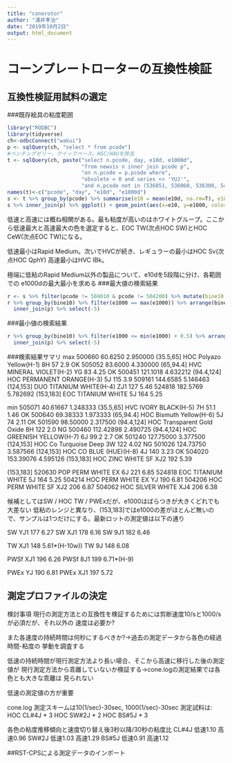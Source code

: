 ```yaml
---
title: "conerotor"
author: "涌井孝治"
date: "2019年10月2日"
output: html_document
---
```


# コーンプレートローターの互換性検証
## 互換性検証用試料の選定
###既存絵具の粘度範囲
```r
library("RODBC")
library(tidyverse)
ch<-odbcConnect("wakui")
p <- sqlQuery(ch, "select * from pcode")
#ペンチングゼリー、クイックベース、HGC/HAUを除去
t <- sqlQuery(ch, paste("select n.pcode, day, e10d, e1000d",
                        "from newvis n inner join pcode p",
                        "on n.pcode = p.pcode where",
                        "obsolete = 0 and series <> 'YUJ'",
                        "and n.pcode not in (536051, 536060, 536300, 546206, 554314, 504601, 504602, 504603, 504604, 504605, 504606, 504607, 544002, 559501, 504069)"))
names(t)<-c("pcode", "day", "e10d", "e1000d")
s <- t %>% group_by(pcode) %>% summarise(e10 = mean(e10d, na.rm=T), e1000 = mean(e1000d, na.rm=T))
s %>% inner_join(p) %>% ggplot() + geom_point(aes(x=e10, y=e1000, color=series))

```
低速と高速には概ね相関がある。最も粘度が高いのはホワイトグループ。ここから低速最大と高速最大の色を選定すると、EOC TW(次点HOC SW)とHOC CeW(次点EOC TW)になる。

低速最小はRapid Medium。次いでHVCが続き、レギュラーの最小はHOC Sv(次点HOC QphY)
高速最小はHVC IBk。

極端に低粘のRapid Medium以外の製品について、e10dを5段階に分け、各範囲での
e1000dの最大最小を求める
###最大値の検索結果
```r
r <- s %>% filter(pcode != 504010 & pcode != 504200) %>% mutate(bine10 = cut(e10, 5))
r %>% group_by(bine10) %>% filter(e1000 == max(e1000)) %>% arrange(bine10) %>% 
  inner_join(p) %>% select(-5)
```
###最小値の検索結果
```r
r %>% group_by(bine10) %>% filter(e1000 <= min(e1000) + 0.5) %>% arrange(bine10) %>% 
  inner_join(p) %>% select(-5)
```


###検索結果サマリ
max
500660	60.6250	2.950000	(35.5,65]	HOC	Polyazo Yellow(H-1)
8H 57 2.9 OK
505052	83.6000	4.330000	(65,94.4]	HVC	MINERAL VIOLET(H-2)
YG 83 4.25 OK
500451	121.1018	4.632212	(94.4,124]	HOC	PERMANENT ORANGE(H-3)
5J 115 3.9
509161	144.6585	5.146463	(124,153]	DUO	TITANIUM WHITE(H-4)
ZJ1 127 5.46
524818	182.5769	5.782692	(153,183]	EOC	TITANIUM WHITE
5J 164 5.25

min
505071	40.61667	1.248333	(35.5,65]	HVC	IVORY BLACK(H-5)
7H 51.1 1.46 OK
500640	69.38333	1.973333	(65,94.4]	HOC	Bismuth Yellow(H-6)
5J 74 2.11 OK
501590	98.50000	2.317500	(94.4,124]	HOC	Transparent Gold Oxide
8H 122 2.0 NG
500460	112.42898	2.490725	(94.4,124]	HOC	GREENISH YELLOW(H-7)
6J 99.2 2.7 OK
501240	127.75000	3.377500	(124,153]	HOC	Co Turquoise Deep
3W 122 4.02 NG
501026	124.73750	3.587566	(124,153]	HOC	CO BLUE (HUE)(H-8)
4J 140 3.23 OK
504020	153.39076	4.595126	(153,183]	HOC	ZINC WHITE SF
XJ2 192 5.39

(153,183]
520630		POP  PERM WHITE EX	6J	221	6.85
524818		EOC  TITANIUM WHITE	5J	164	5.25
504214		HOC  PERM WHITE EX	YJ	190	6.81
504206		HOC  PERM WHITE SF	XJ2	206	6.87
504062		HOC  SILVER WHITE	XJ4	206	6.38


候補としてはSW / HOC TW / PWExだが、e1000はばらつきが大きくどれでも大差ない
低粘のレンジと異なり、(153,183]ではe1000の差がほとんど無いので、サンプルは1つだけにする。最新ロットの測定値は以下の通り

SW  YJ1 177 6.27
SW  XJ1	178	6.16
SW  9J1 182 6.46

TW  XJ1	148	5.61*(H-10w))
TW  9J 148 6.08

PWSf  XJ1 196 6.26
PWSf  8J1 199 6.71*(H-9)

PWEx  YJ	190	6.81
PWEx  XJ1 197 5.72



## 測定プロファイルの決定
検討事項
現行の測定方法との互換性を検証するためには剪断速度10/sと1000/sが必須だが、それ以外の
速度は必要か?

また各速度の持続時間は何秒にするべきか?→過去の測定データから各色の経過時間-粘度の
挙動を調査する

低速の持続時間が現行測定方法より長い場合、そこから高速に移行した後の測定値が
現行測定方法から乖離していないか検証する→cone.logの測定結果では各色とも大きな乖離は
見られない

低速の測定値の方が重要

cone.log
測定スキームは10(1/sec)-30sec, 1000(1/sec)-30sec
測定試料は:
HOC CL#4J * 3
HOC SW#2J * 2
HOC BS#5J * 3

各色の粘度推移傾向と速度切り替え後3秒以降/30秒の粘度比
CL#4J 低速1.10 高速0.96
SW#2J 低速1.03 高速1.29
BS#5J 低速0.91 高速1.12

##RST-CPSによる測定データのインポート


